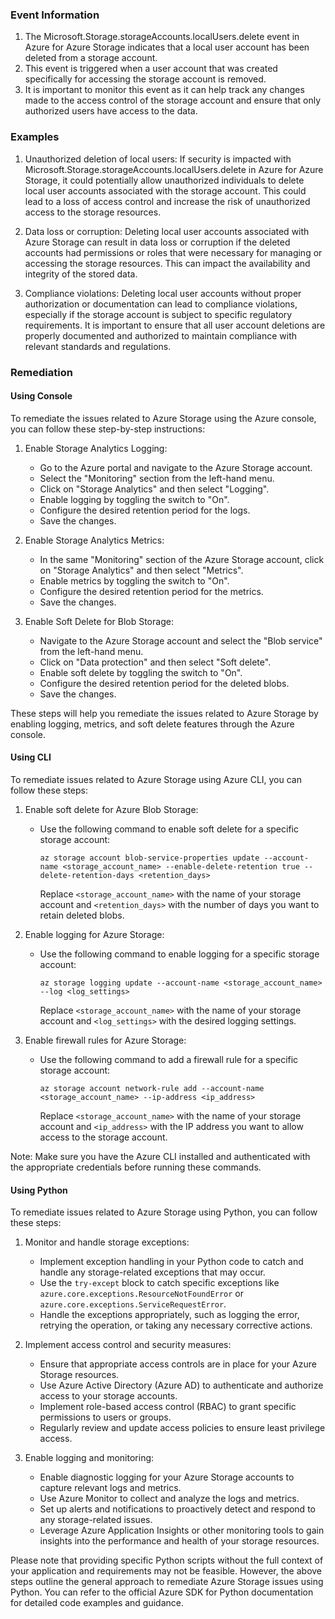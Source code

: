 
### Event Information

1. The Microsoft.Storage.storageAccounts.localUsers.delete event in Azure for Azure Storage indicates that a local user account has been deleted from a storage account.
2. This event is triggered when a user account that was created specifically for accessing the storage account is removed.
3. It is important to monitor this event as it can help track any changes made to the access control of the storage account and ensure that only authorized users have access to the data.


### Examples

1. Unauthorized deletion of local users: If security is impacted with Microsoft.Storage.storageAccounts.localUsers.delete in Azure for Azure Storage, it could potentially allow unauthorized individuals to delete local user accounts associated with the storage account. This could lead to a loss of access control and increase the risk of unauthorized access to the storage resources.

2. Data loss or corruption: Deleting local user accounts associated with Azure Storage can result in data loss or corruption if the deleted accounts had permissions or roles that were necessary for managing or accessing the storage resources. This can impact the availability and integrity of the stored data.

3. Compliance violations: Deleting local user accounts without proper authorization or documentation can lead to compliance violations, especially if the storage account is subject to specific regulatory requirements. It is important to ensure that all user account deletions are properly documented and authorized to maintain compliance with relevant standards and regulations.

### Remediation

#### Using Console

To remediate the issues related to Azure Storage using the Azure console, you can follow these step-by-step instructions:

1. Enable Storage Analytics Logging:
   - Go to the Azure portal and navigate to the Azure Storage account.
   - Select the "Monitoring" section from the left-hand menu.
   - Click on "Storage Analytics" and then select "Logging".
   - Enable logging by toggling the switch to "On".
   - Configure the desired retention period for the logs.
   - Save the changes.

2. Enable Storage Analytics Metrics:
   - In the same "Monitoring" section of the Azure Storage account, click on "Storage Analytics" and then select "Metrics".
   - Enable metrics by toggling the switch to "On".
   - Configure the desired retention period for the metrics.
   - Save the changes.

3. Enable Soft Delete for Blob Storage:
   - Navigate to the Azure Storage account and select the "Blob service" from the left-hand menu.
   - Click on "Data protection" and then select "Soft delete".
   - Enable soft delete by toggling the switch to "On".
   - Configure the desired retention period for the deleted blobs.
   - Save the changes.

These steps will help you remediate the issues related to Azure Storage by enabling logging, metrics, and soft delete features through the Azure console.

#### Using CLI

To remediate issues related to Azure Storage using Azure CLI, you can follow these steps:

1. Enable soft delete for Azure Blob Storage:
   - Use the following command to enable soft delete for a specific storage account:
     ```
     az storage account blob-service-properties update --account-name <storage_account_name> --enable-delete-retention true --delete-retention-days <retention_days>
     ```
     Replace `<storage_account_name>` with the name of your storage account and `<retention_days>` with the number of days you want to retain deleted blobs.

2. Enable logging for Azure Storage:
   - Use the following command to enable logging for a specific storage account:
     ```
     az storage logging update --account-name <storage_account_name> --log <log_settings>
     ```
     Replace `<storage_account_name>` with the name of your storage account and `<log_settings>` with the desired logging settings.

3. Enable firewall rules for Azure Storage:
   - Use the following command to add a firewall rule for a specific storage account:
     ```
     az storage account network-rule add --account-name <storage_account_name> --ip-address <ip_address>
     ```
     Replace `<storage_account_name>` with the name of your storage account and `<ip_address>` with the IP address you want to allow access to the storage account.

Note: Make sure you have the Azure CLI installed and authenticated with the appropriate credentials before running these commands.

#### Using Python

To remediate issues related to Azure Storage using Python, you can follow these steps:

1. Monitor and handle storage exceptions:
   - Implement exception handling in your Python code to catch and handle any storage-related exceptions that may occur.
   - Use the `try-except` block to catch specific exceptions like `azure.core.exceptions.ResourceNotFoundError` or `azure.core.exceptions.ServiceRequestError`.
   - Handle the exceptions appropriately, such as logging the error, retrying the operation, or taking any necessary corrective actions.

2. Implement access control and security measures:
   - Ensure that appropriate access controls are in place for your Azure Storage resources.
   - Use Azure Active Directory (Azure AD) to authenticate and authorize access to your storage accounts.
   - Implement role-based access control (RBAC) to grant specific permissions to users or groups.
   - Regularly review and update access policies to ensure least privilege access.

3. Enable logging and monitoring:
   - Enable diagnostic logging for your Azure Storage accounts to capture relevant logs and metrics.
   - Use Azure Monitor to collect and analyze the logs and metrics.
   - Set up alerts and notifications to proactively detect and respond to any storage-related issues.
   - Leverage Azure Application Insights or other monitoring tools to gain insights into the performance and health of your storage resources.

Please note that providing specific Python scripts without the full context of your application and requirements may not be feasible. However, the above steps outline the general approach to remediate Azure Storage issues using Python. You can refer to the official Azure SDK for Python documentation for detailed code examples and guidance.


